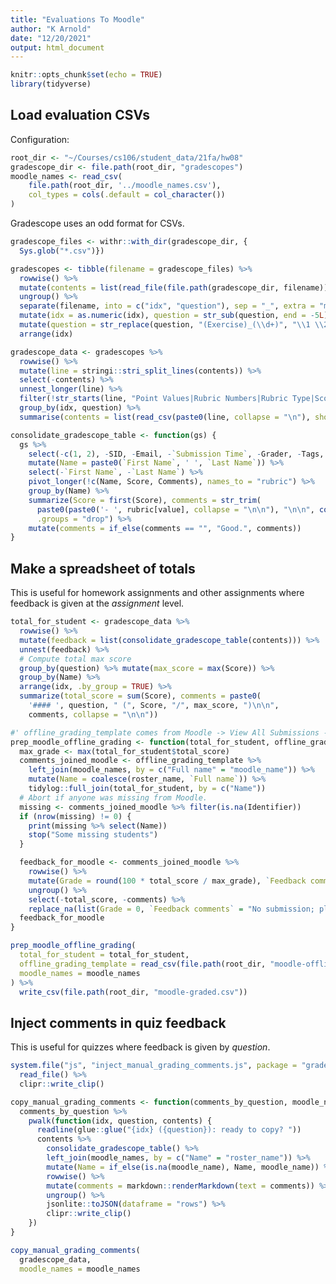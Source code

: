 ```yaml
---
title: "Evaluations To Moodle"
author: "K Arnold"
date: "12/20/2021"
output: html_document
---
```


```r
knitr::opts_chunk$set(echo = TRUE)
library(tidyverse)
```

## Load evaluation CSVs

Configuration:

```r
root_dir <- "~/Courses/cs106/student_data/21fa/hw08"
gradescope_dir <- file.path(root_dir, "gradescopes")
moodle_names <- read_csv(
    file.path(root_dir, '../moodle_names.csv'),
    col_types = cols(.default = col_character())
)
```

Gradescope uses an odd format for CSVs.

```r
gradescope_files <- withr::with_dir(gradescope_dir, {
  Sys.glob("*.csv")})
```

```r
gradescopes <- tibble(filename = gradescope_files) %>% 
  rowwise() %>% 
  mutate(contents = list(read_file(file.path(gradescope_dir, filename)))) %>% 
  ungroup() %>% 
  separate(filename, into = c("idx", "question"), sep = "_", extra = "merge") %>% 
  mutate(idx = as.numeric(idx), question = str_sub(question, end = -5L)) %>%  # Trim the trailing ".csv"
  mutate(question = str_replace(question, "(Exercise)_(\\d+)", "\\1 \\2")) %>% 
  arrange(idx)
```

```r
gradescope_data <- gradescopes %>% 
  rowwise() %>% 
  mutate(line = stringi::stri_split_lines(contents)) %>% 
  select(-contents) %>% 
  unnest_longer(line) %>% 
  filter(!str_starts(line, "Point Values|Rubric Numbers|Rubric Type|Scoring Method")) %>% 
  group_by(idx, question) %>% 
  summarise(contents = list(read_csv(paste0(line, collapse = "\n"), show_col_types = FALSE)), .groups = "drop")
```


```r
consolidate_gradescope_table <- function(gs) {
  gs %>%
    select(-c(1, 2), -SID, -Email, -`Submission Time`, -Grader, -Tags, -Adjustment) %>% 
    mutate(Name = paste0(`First Name`, ' ', `Last Name`)) %>% 
    select(-`First Name`, -`Last Name`) %>% 
    pivot_longer(!c(Name, Score, Comments), names_to = "rubric") %>% 
    group_by(Name) %>% 
    summarize(Score = first(Score), comments = str_trim(
      paste0(paste0('- ', rubric[value], collapse = "\n\n"), "\n\n", coalesce(first(Comments), ""), collapse = "\n\n")),
      .groups = "drop") %>% 
    mutate(comments = if_else(comments == "", "Good.", comments))
}
```

## Make a spreadsheet of totals

This is useful for homework assignments and other assignments where feedback is given at the *assignment* level.

```r
total_for_student <- gradescope_data %>% 
  rowwise() %>% 
  mutate(feedback = list(consolidate_gradescope_table(contents))) %>% 
  unnest(feedback) %>% 
  # Compute total max score
  group_by(question) %>% mutate(max_score = max(Score)) %>%
  group_by(Name) %>% 
  arrange(idx, .by_group = TRUE) %>% 
  summarize(total_score = sum(Score), comments = paste0(
    '#### ', question, " (", Score, "/", max_score, ")\n\n",
    comments, collapse = "\n\n"))
```

```r
#' offline_grading_template comes from Moodle -> View All Submissions -> Download grading worksheet
prep_moodle_offline_grading <- function(total_for_student, offline_grading_template, moodle_names) {
  max_grade <- max(total_for_student$total_score)
  comments_joined_moodle <- offline_grading_template %>% 
    left_join(moodle_names, by = c("Full name" = "moodle_name")) %>% 
    mutate(Name = coalesce(roster_name, `Full name`)) %>% 
    tidylog::full_join(total_for_student, by = c("Name"))
  # Abort if anyone was missing from Moodle.
  missing <- comments_joined_moodle %>% filter(is.na(Identifier))
  if (nrow(missing) != 0) {
    print(missing %>% select(Name))
    stop("Some missing students")
  }

  feedback_for_moodle <- comments_joined_moodle %>% 
    rowwise() %>% 
    mutate(Grade = round(100 * total_score / max_grade), `Feedback comments` = if (is.na(comments)) NA_character_ else markdown::renderMarkdown(text = comments)) %>% 
    ungroup() %>% 
    select(-total_score, -comments) %>% 
    replace_na(list(Grade = 0, `Feedback comments` = "No submission; please reach out if you did submit."))
  feedback_for_moodle
}

prep_moodle_offline_grading(
  total_for_student = total_for_student,
  offline_grading_template = read_csv(file.path(root_dir, "moodle-offline-grading.csv"), show_col_types = F),
  moodle_names = moodle_names
) %>% 
  write_csv(file.path(root_dir, "moodle-graded.csv"))

```


## Inject comments in quiz feedback

This is useful for quizzes where feedback is given by *question*.

```r
system.file("js", "inject_manual_grading_comments.js", package = "gradewrangler") %>% 
  read_file() %>% 
  clipr::write_clip()
```


```r
copy_manual_grading_comments <- function(comments_by_question, moodle_names) {
  comments_by_question %>% 
    pwalk(function(idx, question, contents) {
      readline(glue::glue("{idx} ({question}): ready to copy? "))
      contents %>% 
        consolidate_gradescope_table() %>% 
        left_join(moodle_names, by = c("Name" = "roster_name")) %>% 
        mutate(Name = if_else(is.na(moodle_name), Name, moodle_name)) %>% 
        rowwise() %>% 
        mutate(comments = markdown::renderMarkdown(text = comments)) %>% 
        ungroup() %>% 
        jsonlite::toJSON(dataframe = "rows") %>% 
        clipr::write_clip()
    })
}

copy_manual_grading_comments(
  gradescope_data,
  moodle_names = moodle_names
```


